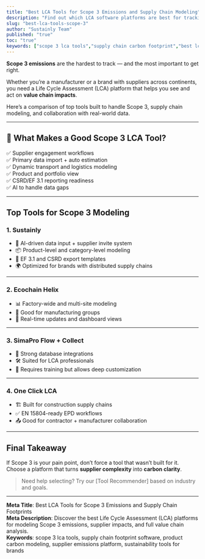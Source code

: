 ```yaml
---
title: "Best LCA Tools for Scope 3 Emissions and Supply Chain Modeling"
description: "Find out which LCA software platforms are best for tracking Scope 3 emissions, supplier footprints, and full value chain impacts — with collaboration and automation in mind."
slug: "best-lca-tools-scope-3"
author: "Sustainly Team"
published: "true"
toc: "true"
keywords: ["scope 3 lca tools","supply chain carbon footprint","best lca for value chain","supplier emissions software","life cycle assessment platforms","scope 3 reporting tools","csrd supply chain tools","product footprint scope 3"]
---
```


**Scope 3 emissions** are the hardest to track — and the most important to get right.

Whether you’re a manufacturer or a brand with suppliers across continents, you need a Life Cycle Assessment (LCA) platform that helps you see and act on **value chain impacts**.

Here’s a comparison of top tools built to handle Scope 3, supply chain modeling, and collaboration with real-world data.

---

## 🧭 What Makes a Good Scope 3 LCA Tool?

✅ Supplier engagement workflows\
✅ Primary data import + auto estimation\
✅ Dynamic transport and logistics modeling\
✅ Product and portfolio view\
✅ CSRD/EF 3.1 reporting readiness\
✅ AI to handle data gaps

---

## Top Tools for Scope 3 Modeling

### 1. **Sustainly**

- 🧠 AI-driven data input + supplier invite system
- 📦 Product-level and category-level modeling
- 📄 EF 3.1 and CSRD export templates
- 🌍 Optimized for brands with distributed supply chains

---

### 2. **Ecochain Helix**

- 📊 Factory-wide and multi-site modeling
- 👥 Good for manufacturing groups
- 🔄 Real-time updates and dashboard views

---

### 3. **SimaPro Flow + Collect**

- 🧾 Strong database integrations
- 🛠️ Suited for LCA professionals
- 👤 Requires training but allows deep customization

---

### 4. **One Click LCA**

- 🏗️ Built for construction supply chains
- ✅ EN 15804-ready EPD workflows
- 📤 Good for contractor + manufacturer collaboration

---

## Final Takeaway

If Scope 3 is your pain point, don’t force a tool that wasn’t built for it.\
Choose a platform that turns **supplier complexity** into **carbon clarity**.

> Need help selecting? Try our [Tool Recommender] based on industry and goals.

---

**Meta Title**: Best LCA Tools for Scope 3 Emissions and Supply Chain Footprints\
**Meta Description**: Discover the best Life Cycle Assessment (LCA) platforms for modeling Scope 3 emissions, supplier impacts, and full value chain analysis.\
**Keywords**: scope 3 lca tools, supply chain footprint software, product carbon modeling, supplier emissions platform, sustainability tools for brands